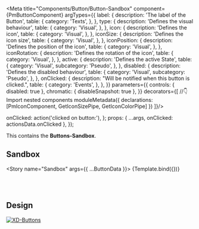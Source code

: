 
<Meta title="Components/Button/Button-Sandbox" component={PmButtonComponent} argTypes={{
    label: {
      description: 'The label of the Button',
      table: {
        category: 'Texts',
      },
    },
    type: {
      description: 'Defines the visual behaviour',
      table: {
        category: 'Visual',
      },
    },
    icon: {
      description: 'Defines the icon',
      table: {
        category: 'Visual',
      },
    },
    iconSize: {
      description: 'Defines the icon size',
      table: {
        category: 'Visual',
      },
    },
    iconPosition: {
      description: 'Defines the position of the icon',
      table: {
        category: 'Visual',
      },
    },
    iconRotation: {
      description: 'Defines the rotation of the icon',
      table: {
        category: 'Visual',
      },
    },
    active: {
      description: 'Defines the active State',
      table: {
        category: 'Visual',
        subcategory: 'Pseudo',
      },
    },
    disabled: {
      description: 'Defines the disabled behaviour',
      table: {
        category: 'Visual',
        subcategory: 'Pseudo',
      },
    },
    onClicked: {
      description: "Will be notified when this button is clicked.",
      table: {
        category: 'Events',
      },
    },
}} parameters={{
  controls: { disabled: true },
  chromatic: { disableSnapshot: true },
}} decorators={[
  //👇 Import nested components
  moduleMetadata({
    declarations: [PmIconComponent, GetIconSizePipe, GetIconColorPipe]
  })
]}/>

<Description of={PmIconComponent} />
<Description markdown={`# Buttons`}/>

  onClicked: action('clicked on button:'),
};
  props: {
    ...args,
    onClicked: actionsData.onClicked
  },
});

This contains the **Buttons-Sandbox**.

## Sandbox

<Story name="Sandbox" args={{
    ...ButtonData
  }}>
  {Template.bind({})}
</Story>

<ArgsTable story="Sandbox" />

<br/><br/>

## Design

[![XD-Buttons](https://img.shields.io/badge/-Buttons-%235c5c5c?logo=adobexd&labelColor=450034)](https://xd.adobe.com/view/aec6f38b-76a2-4b58-b371-63fac4c7e2fe-fb95/screen/080cca3a-1be5-4721-9ae4-5cd1d7281843/specs/)